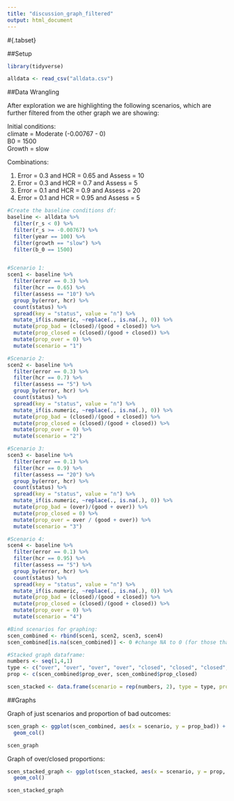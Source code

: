 ```yaml
---
title: "discussion_graph_filtered"
output: html_document
---
```


#{.tabset}

##Setup

```r
library(tidyverse)

alldata <- read_csv("alldata.csv")

```


##Data Wrangling

After exploration we are highlighting the following scenarios, which are further filtered from the other graph we are showing:    

Initial conditions:  
climate = Moderate (-0.00767 - 0)  
B0 = 1500  
Growth = slow  



Combinations:  

1. Error = 0.3 and HCR = 0.65 and Assess = 10  
2. Error = 0.3 and HCR = 0.7 and Assess = 5    
3. Error = 0.1 and HCR = 0.9 and Assess = 20  
4. Error = 0.1 and HCR = 0.95 and Assess = 5  

```r

#Create the baseline conditions df:
baseline <- alldata %>% 
  filter(r_s < 0) %>% 
  filter(r_s >= -0.00767) %>% 
  filter(year == 100) %>% 
  filter(growth == "slow") %>% 
  filter(b_0 == 1500)


#Scenario 1:
scen1 <- baseline %>% 
  filter(error == 0.3) %>% 
  filter(hcr == 0.65) %>% 
  filter(assess == "10") %>% 
  group_by(error, hcr) %>% 
  count(status) %>% 
  spread(key = "status", value = "n") %>% 
  mutate_if(is.numeric, ~replace(., is.na(.), 0)) %>% 
  mutate(prop_bad = (closed)/(good + closed)) %>% 
  mutate(prop_closed = (closed)/(good + closed)) %>% 
  mutate(prop_over = 0) %>% 
  mutate(scenario = "1")

#Scenario 2:
scen2 <- baseline %>% 
  filter(error == 0.3) %>% 
  filter(hcr == 0.7) %>% 
  filter(assess == "5") %>% 
  group_by(error, hcr) %>% 
  count(status) %>% 
  spread(key = "status", value = "n") %>% 
  mutate_if(is.numeric, ~replace(., is.na(.), 0)) %>% 
  mutate(prop_bad = (closed)/(good + closed)) %>% 
  mutate(prop_closed = (closed)/(good + closed)) %>% 
  mutate(prop_over = 0) %>% 
  mutate(scenario = "2")

#Scenario 3:
scen3 <- baseline %>% 
  filter(error == 0.1) %>% 
  filter(hcr == 0.9) %>% 
  filter(assess == "20") %>% 
  group_by(error, hcr) %>% 
  count(status) %>% 
  spread(key = "status", value = "n") %>% 
  mutate_if(is.numeric, ~replace(., is.na(.), 0)) %>% 
  mutate(prop_bad = (over)/(good + over)) %>% 
  mutate(prop_closed = 0) %>% 
  mutate(prop_over = over / (good + over)) %>% 
  mutate(scenario = "3")

#Scenario 4:
scen4 <- baseline %>% 
  filter(error == 0.1) %>% 
  filter(hcr == 0.95) %>% 
  filter(assess == "5") %>% 
  group_by(error, hcr) %>% 
  count(status) %>% 
  spread(key = "status", value = "n") %>% 
  mutate_if(is.numeric, ~replace(., is.na(.), 0)) %>% 
  mutate(prop_bad = (closed)/(good + closed)) %>% 
  mutate(prop_closed = (closed)/(good + closed)) %>% 
  mutate(prop_over = 0) %>% 
  mutate(scenario = "4")

#Bind scenarios for graphing:
scen_combined <- rbind(scen1, scen2, scen3, scen4)
scen_combined[is.na(scen_combined)] <- 0 #change NA to 0 (for those that didn't have any overfished)

#Stacked graph dataframe: 
numbers <- seq(1,4,1)
type <- c("over", "over", "over", "over", "closed", "closed", "closed", "closed")
prop <- c(scen_combined$prop_over, scen_combined$prop_closed)

scen_stacked <- data.frame(scenario = rep(numbers, 2), type = type, prop = prop)
```

##Graphs

Graph of just scenarios and proportion of bad outcomes:  
```r

scen_graph <- ggplot(scen_combined, aes(x = scenario, y = prop_bad)) + 
  geom_col()

scen_graph
```

Graph of over/closed proportions:  

```r

scen_stacked_graph <- ggplot(scen_stacked, aes(x = scenario, y = prop, fill = type)) +
  geom_col()

scen_stacked_graph
```

